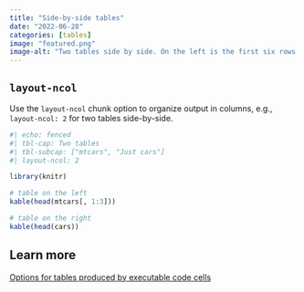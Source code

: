 ```yaml
---
title: "Side-by-side tables"
date: "2022-06-28"
categories: [tables]
image: "featured.png"
image-alt: "Two tables side by side. On the left is the first six rows and first three columns of the mtcars dataset. On the right is the first six rows and all two columns of the cars dataset."
---
```


## `layout-ncol`

Use the `layout-ncol` chunk option to organize output in columns, e.g., `layout-ncol: 2` for two tables side-by-side.

```r
#| echo: fenced
#| tbl-cap: Two tables
#| tbl-subcap: ["mtcars", "Just cars"]
#| layout-ncol: 2

library(knitr)

# table on the left
kable(head(mtcars[, 1:3]))

# table on the right
kable(head(cars))
```

## Learn more

[Options for tables produced by executable code cells](https://quarto.org/docs/authoring/tables.html#computations)
